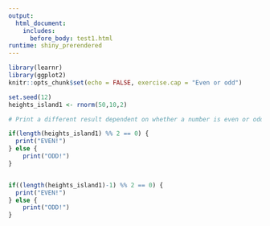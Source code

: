 ```yaml
---
output: 
  html_document:
    includes:
      before_body: test1.html
runtime: shiny_prerendered
---
```


```r
library(learnr)
library(ggplot2)
knitr::opts_chunk$set(echo = FALSE, exercise.cap = "Even or odd")

set.seed(12)
heights_island1 <- rnorm(50,10,2)

```

```r
# Print a different result dependent on whether a number is even or odd

if(length(heights_island1) %% 2 == 0) {
  print("EVEN!")
} else {
    print("ODD!")
}


if((length(heights_island1)-1) %% 2 == 0) {
  print("EVEN!")
} else {
    print("ODD!")
}
```

<div data-iframe-height></div>
